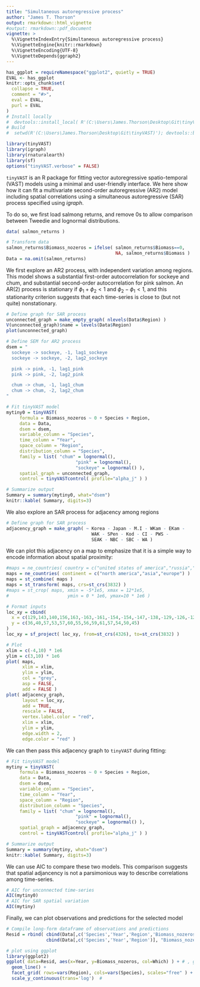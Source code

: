 ```yaml
---
title: "Simultaneous autoregressive process"
author: "James T. Thorson"
output: rmarkdown::html_vignette
#output: rmarkdown::pdf_document
vignette: >
  %\VignetteIndexEntry{Simultaneous autoregressive process}
  %\VignetteEngine{knitr::rmarkdown}
  %\VignetteEncoding{UTF-8}
  %\VignetteDepends{ggraph2}
---
```


```r
has_ggplot = requireNamespace("ggplot2", quietly = TRUE)
EVAL <- has_ggplot
knitr::opts_chunk$set(
  collapse = TRUE,
  comment = "#>",
  eval = EVAL,
  purl = EVAL
)
# Install locally
#  devtools::install_local( R'(C:\Users\James.Thorson\Desktop\Git\tinyVAST)', force=TRUE )
# Build
#  setwd(R'(C:\Users\James.Thorson\Desktop\Git\tinyVAST)'); devtools::build_rmd("vignettes/simultaneous_autoregressive_process.Rmd"); rmarkdown::render( "vignettes/simultaneous_autoregressive_process.Rmd", rmarkdown::pdf_document())
```

```r
library(tinyVAST)
library(igraph)
library(rnaturalearth)
library(sf)
options("tinyVAST.verbose" = FALSE)
```

`tinyVAST` is an R package for fitting vector autoregressive spatio-temporal (VAST) models using a minimal and user-friendly interface.
We here show how it can fit a multivariate second-order autoregressive (AR2) model including spatial correlations using
a simultaneous autoregressive (SAR) process specified using _igraph_.

To do so, we first load salmong returns, and remove 0s to allow comparison between Tweedie and lognormal distributions.

```r
data( salmon_returns )

# Transform data
salmon_returns$Biomass_nozeros = ifelse( salmon_returns$Biomass==0,
                                         NA, salmon_returns$Biomass )
Data = na.omit(salmon_returns)
```

We first explore an AR2 process, with independent variation among regions.
This model shows a substantial first-order autocorrelation for sockeye and chum,
and substantial second-order autocorrelation for pink salmon.  An AR(2) process is
stationary if $\phi_1 + \phi_2 < 1$ and $\phi_2 - \phi_1 < 1$, and this
stationarity criterion suggests that each time-series is close to (but not quite) nonstationary.
```r
# Define graph for SAR process
unconnected_graph = make_empty_graph( nlevels(Data$Region) )
V(unconnected_graph)$name = levels(Data$Region)
plot(unconnected_graph)

# Define SEM for AR2 process
dsem = "
  sockeye -> sockeye, -1, lag1_sockeye
  sockeye -> sockeye, -2, lag2_sockeye

  pink -> pink, -1, lag1_pink
  pink -> pink, -2, lag2_pink

  chum -> chum, -1, lag1_chum
  chum -> chum, -2, lag2_chum
"

# Fit tinyVAST model
mytiny0 = tinyVAST(
     formula = Biomass_nozeros ~ 0 + Species + Region,
     data = Data,
     dsem = dsem,
     variable_column = "Species",
     time_column = "Year",
     space_column = "Region",
     distribution_column = "Species",
     family = list( "chum" = lognormal(),
                          "pink" = lognormal(),
                          "sockeye" = lognormal() ),
     spatial_graph = unconnected_graph,
     control = tinyVASTcontrol( profile="alpha_j" ) )

# Summarize output
Summary = summary(mytiny0, what="dsem")
knitr::kable( Summary, digits=3)
```

We also explore an SAR process for adjacency among regions
```r
# Define graph for SAR process
adjacency_graph = make_graph( ~ Korea - Japan - M.I - WKam - EKam -
                                WAK - SPen - Kod - CI - PWS -
                                SEAK - NBC - SBC - WA )
```

We can plot this adjacency on a map to emphasize that it is a simple way to encode information about spatial proximity:
```r
#maps = ne_countries( country = c("united states of america","russia","canada","south korea","north korea","japan") )
maps = ne_countries( continent = c("north america","asia","europe") )
maps = st_combine( maps )
maps = st_transform( maps, crs=st_crs(3832) )
#maps = st_crop( maps, xmin = -5*1e5, xmax = 12*1e5,
#                      ymin = 0 * 1e6, ymax=10 * 1e6 )

# Format inputs
loc_xy = cbind(
  x = c(129,143,140,156,163,-163,-161,-154,-154,-147,-138,-129,-126,-125),
  y = c(36,40,57,53,57,60,55,56,59,61,57,54,50,45)
)
loc_xy = sf_project( loc_xy, from=st_crs(4326), to=st_crs(3832) )

# Plot
xlim = c(-4,10) * 1e6
ylim = c(3,10) * 1e6
plot( maps, 
      xlim = xlim,
      ylim = ylim,
      col = "grey",
      asp = FALSE,
      add = FALSE )
plot( adjacency_graph, 
      layout = loc_xy,
      add = TRUE, 
      rescale = FALSE,
      vertex.label.color = "red",
      xlim = xlim, 
      ylim = ylim, 
      edge.width = 2,
      edge.color = "red" )
```

We can then pass this adjacency graph to `tinyVAST` during fitting:
```r
# Fit tinyVAST model
mytiny = tinyVAST(
     formula = Biomass_nozeros ~ 0 + Species + Region,
     data = Data,
     dsem = dsem,
     variable_column = "Species",
     time_column = "Year",
     space_column = "Region",
     distribution_column = "Species",
     family = list( "chum" = lognormal(),
                          "pink" = lognormal(),
                          "sockeye" = lognormal() ),
     spatial_graph = adjacency_graph,
     control = tinyVASTcontrol( profile="alpha_j" ) )

# Summarize output
Summary = summary(mytiny, what="dsem")
knitr::kable( Summary, digits=3)
```

We can use AIC to compare these two models.  This comparison suggests that spatial adjancency
is not a parsimonious way to describe correlations among time-series.
```r
# AIC for unconnected time-series
AIC(mytiny0)
# AIC for SAR spatial variation
AIC(mytiny)
```

Finally, we can plot observations and predictions for the selected model
```r
# Compile long-form dataframe of observations and predictions
Resid = rbind( cbind(Data[,c('Species','Year','Region','Biomass_nozeros')], "Which"="Obs"),
               cbind(Data[,c('Species','Year','Region')], "Biomass_nozeros"=predict(mytiny0,Data), "Which"="Pred") )

# plot using ggplot
library(ggplot2)
ggplot( data=Resid, aes(x=Year, y=Biomass_nozeros, col=Which) ) + # , group=yhat.id
  geom_line() +
  facet_grid( rows=vars(Region), cols=vars(Species), scales="free" ) +
  scale_y_continuous(trans='log')  #
```
